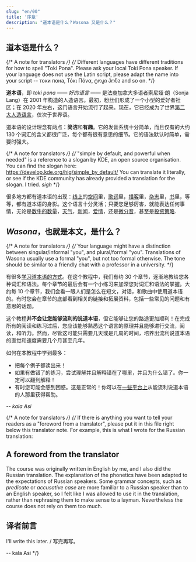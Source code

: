 ```yaml
---
slug: "en/00"
title: '序章'
description: "道本语是什么？Wasona 又是什么？"
---
```


## 道本语是什么？

{/* A note for translators */}
{/*
  Different languages have different traditions for how to spell "Toki Pona".
  Please ask your local Toki Pona speaker.
  If your language does not use the Latin script, please adapt the name
  into your script -- токи пона, Τόκι Πόνα, ტოკი პონა and so on.
*/}

**道本语**，即 _toki pona_ —— _好的语言_ —— 是法裔加拿大多语者索尼娅·朗（Sonja Lang）在 2001 年构造的人造语言。最初，粉丝们形成了一个小型的爱好者社区；在 2020 年左右，这门语言开始流行了起来。现在，它已经成为了世界[第二大人造语言](https://tokipona.org/conlang_communities)，仅次于世界语。

道本语的设计理念有两点：**简洁**和**有趣**。它的发音系统十分简单，而且仅有的大约 130 个词汇的含义都很广泛，每个都有很有意思的细节。它的语法默认时简单，需要时强大。

{/* A note for translators */}
{/*
  "simple by default, and powerful when needed" is a reference
  to a slogan by KDE, an open source organisation.
  You can find the slogan here: https://develop.kde.org/hig/simple_by_default/
  You can translate it literally, or see if the KDE community
  has already provided a translation for the slogan.
  I tried. *sigh*
*/}

很多地方都有道本语的出现：[线上](https://discord.gg/ChC6qtVsSE)的[空间](https://discord.gg/6zkugJFU4x)里，[歌词](https://www.youtube.com/playlist?list=PLeCE5N29ioyUbj_lvYm9IdGJnE2HPacVv)里，[播客](https://www.youtube.com/playlist?list=PLjOmpMyMxd8Qs2mAXcLk817tQy_AQj09u)里，[杂志](https://liputenpo.org/)里，[书](https://tokipona.org/)里，等等，都有道本语的身影。这个语言十分灵活；只要您足够厉害，就能表达任何事情，无论是[数牛的数量](https://www.youtube.com/watch?v=xxClPfZDn-E)，[天气](https://www.youtube.com/watch?v=J4fCq1aEAxA)，[新闻](https://www.youtube.com/watch?v=ljZfGt7PDxk)，[爱情](https://www.youtube.com/watch?v=rr3ufODuIts)，还是[微分音](https://www.youtube.com/watch?v=fedFQIHREMo)，甚至是[投资策略](https://www.youtube.com/watch?v=JIOT3bRzAGI).

## _Wasona_，也就是本文，是什么？

{/* A note for translators */}
{/*
  Your language might have a distinction between
  singular/informal "you", and plural/formal "you".
  Translations of Wasona usually use a formal "you",
  but not too formal otherwise. The tone should be similar
  to a friendly chat with a professor in a university.
*/}

有很多[学习道本语的方式](/zh/other-courses/)。在这个教程中，我们有约 30 个章节，逐渐地教给您各种词汇和语法。每个章节的最后会有一个小练习来加深您对词汇和语法的掌握。大约每 10 个章节，我们会看一眼人们是怎么在短文，对话，和歌曲中使用道本语的。有时您会在章节的底部看到相关的链接和拓展资料，包括一些常见的问题和有意思的话题。

这个教程**并不会让您能够流利的说道本语**，但它能够让您的路途更加顺利！在完成所有的阅读和练习过后，您应该能够熟悉这个语言的原理并且能够进行交流，阅读，和听力。然而，尽管这可能只需要几天或是几周的时间，培养出流利说道本语的直觉和速度需要几个月甚至几年。

如何在本教程中学到最多：
* 把每个例子都读出来！
* 如果有做错了的练习，尝试理解并且解释错在了哪里，并且为什么错了。你一定可以翻到解释！
* 有时您可能会感到困惑。这是正常的！你可以在[一些平台上](https://discord.gg/ChC6qtVsSE)从能流利说道本语的人那里获得帮助。

-- _kala Asi_

{/* A note for translators */}
{/*
  If there is anything you want to tell your readers as
  a "foreword from a translator", please put it in this file
  right below this translator note. For example, this is
  what I wrote for the Russian translation:

## A foreword from the translator

The course was originally written in English by me, and I also did the Russian translation. The explanation of the phonetics have been adapted to the expectations of Russian speakers. Some grammar concepts, such as *predicate* or *accusative case* are more familiar to a Russian speaker than to an English speaker, so I felt like I was allowed to use it in the translation, rather than rephrasing them to make sense to a layman. Nevertheless the course does not rely on them too much.

## 译者前言

I'll write this later. / 写完再写。

-- kala Asi
*/}
